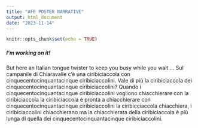 ```yaml
---
title: "AFE POSTER NARRATIVE"
output: html_document
date: "2023-11-14"
---
```


```r
knitr::opts_chunk$set(echo = TRUE)
```

##### I'm working on it! 
But here an Italian tongue twister to keep you busy while you wait ...
Sul campanile di Chiaravalle
c’è una ciribiciaccola
con cinquecentocinquantacinque ciribiciaccolini.
Vale di più la ciribiciaccola
dei cinquecentocinquantacinque ciribiciaccolini?
Quando i cinquecentocinquantacinque ciribiciaccolini vogliono chiacchierare con la ciribiciaccola
la ciribiciaccola è pronta a chiacchierare con cinquecentocinquantacinque ciribiciaccolini
la ciribicciaccola chiacchiera, i ciribiciaccolini chiacchierano
ma la chiacchierata della ciribiciaccola è più lunga di quella dei cinquecentocinquantacinque ciribiciaccolini.